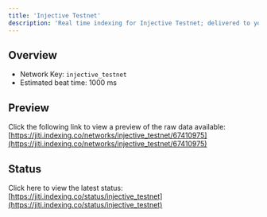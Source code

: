 ```yaml
---
title: 'Injective Testnet'
description: 'Real time indexing for Injective Testnet; delivered to you'
---
```


## Overview
- Network Key: `injective_testnet`
- Estimated beat time: 1000 ms

## Preview
Click the following link to view a preview of the raw data available: [https://jiti.indexing.co/networks/injective_testnet/67410975](https://jiti.indexing.co/networks/injective_testnet/67410975)

## Status
Click here to view the latest status: [https://jiti.indexing.co/status/injective_testnet](https://jiti.indexing.co/status/injective_testnet)
